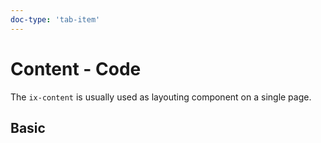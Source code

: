```yaml
---
doc-type: 'tab-item'
---
```



# Content - Code

The `ix-content` is usually used as layouting component on a single page.

## Basic

<ContentPlayground height="18rem" />

<PropsApi />

